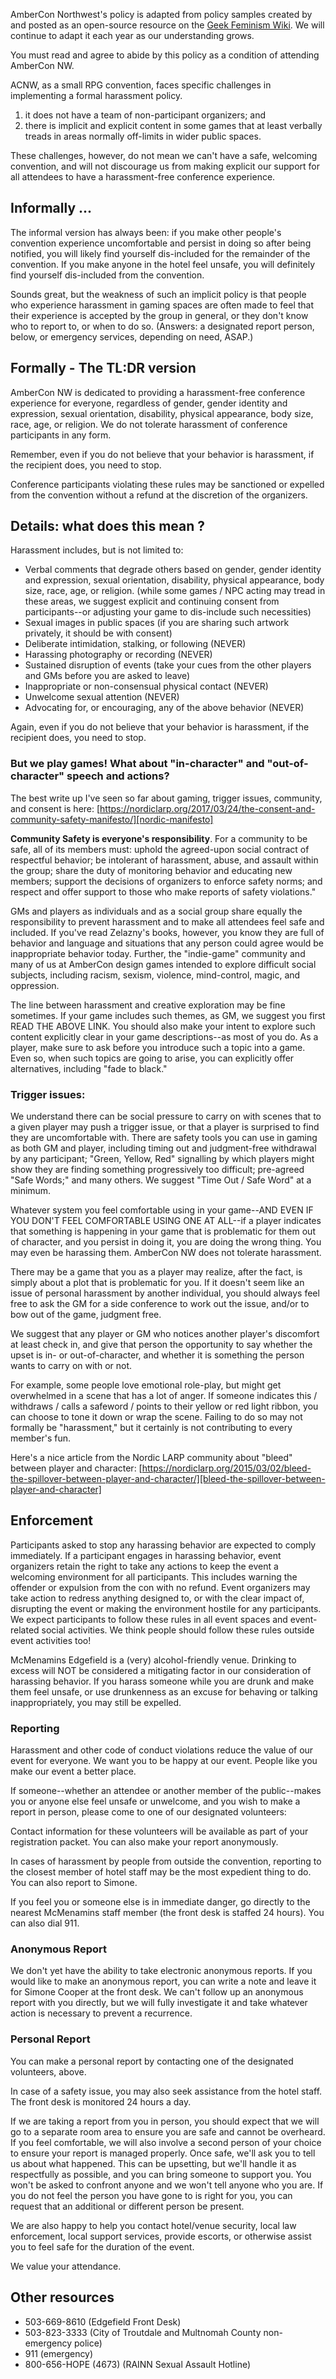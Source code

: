 AmberCon Northwest's policy is adapted from policy samples created by and posted as an open-source resource on
the [Geek Feminism Wiki][geek-feminism-wiki]. We will continue to adapt
it each year as our understanding grows.

You must read and agree to abide by this policy as a condition of attending AmberCon NW.

ACNW, as a small RPG convention, faces specific challenges in implementing a formal harassment policy.

1. it does not have a team of non-participant organizers; and
2. there is implicit and explicit content in some games that at least verbally treads in areas normally
   off-limits in wider public spaces.

These challenges, however, do not mean we can't have a safe, welcoming convention, and will not discourage us
from making explicit our support for all attendees to have a harassment-free conference experience.

## Informally ...

The informal version has always been: if you make other people's convention experience uncomfortable and persist
in doing so after being notified, you will likely find yourself dis-included for the remainder of the
convention. If you make anyone in the hotel feel unsafe, you will definitely find yourself dis-included from the
convention.

Sounds great, but the weakness of such an implicit policy is that people who experience harassment in gaming
spaces are often made to feel that their experience is accepted by the group in general, or they don't know who
to report to, or when to do so. (Answers: a designated report person, below, or emergency services, depending on
need, ASAP.)

## Formally - The TL:DR version

AmberCon NW is dedicated to providing a harassment-free conference experience for everyone, regardless of
gender, gender identity and expression, sexual orientation, disability, physical appearance, body size, race,
age, or religion. We do not tolerate harassment of conference participants in any form.

Remember, even if you do not believe that your behavior is harassment, if the recipient does, you need to stop.

Conference participants violating these rules may be sanctioned or expelled from the convention without a refund
at the discretion of the organizers.

## Details: what does this mean ?

Harassment includes, but is not limited to:

- Verbal comments that degrade others based on gender, gender identity and expression, sexual orientation,
  disability, physical appearance, body size, race, age, or religion. (while some games / NPC acting may tread
  in these areas, we suggest explicit and continuing consent from participants--or adjusting your game to
  dis-include such necessities)
- Sexual images in public spaces (if you are sharing such artwork privately, it should be with consent)
- Deliberate intimidation, stalking, or following (NEVER)
- Harassing photography or recording (NEVER)
- Sustained disruption of events (take your cues from the other players and GMs before you are asked to leave)
- Inappropriate or non-consensual physical contact (NEVER)
- Unwelcome sexual attention (NEVER)
- Advocating for, or encouraging, any of the above behavior (NEVER)

Again, even if you do not believe that your behavior is harassment, if the recipient does, you need to stop.

### But we play games! What about "in-character" and "out-of-character" speech and actions?

The best write up I've seen so far about gaming, trigger issues, community, and consent is here:
[https://nordiclarp.org/2017/03/24/the-consent-and-community-safety-manifesto/][nordic-manifesto]

**Community Safety is everyone's responsibility**. For a community to be safe, all of its members must:
uphold the agreed-upon social contract of respectful behavior; be intolerant of harassment, abuse, and assault within
the group; share the duty of monitoring behavior and educating new members; support the decisions of organizers to
enforce safety norms; and respect and offer support to those who make reports of safety violations."

GMs and players as individuals and as a social group share equally the responsibility to prevent harassment and to
make all attendees feel safe and included. If you've read Zelazny's books, however, you know they are full of behavior
and language and situations that any person could agree would be inappropriate behavior today. Further, the
"indie-game" community and many of us at AmberCon design games intended to explore difficult social subjects,
including racism, sexism, violence, mind-control, magic, and oppression.

The line between harassment and creative exploration may be fine sometimes. If your game includes such themes, as GM,
we suggest you first READ THE ABOVE LINK. You should also make your intent to explore such content explicitly clear in
your game descriptions--as most of you do. As a player, make sure to ask before you introduce such a topic into a
game. Even so, when such topics are going to arise, you can explicitly offer alternatives, including "fade to black."

### Trigger issues:

We understand there can be social pressure to carry on with scenes that to a given player may push a trigger issue, or
that a player is surprised to find they are uncomfortable with. There are safety tools you can use in gaming as both
GM and player, including timing out and judgment-free withdrawal by any participant; "Green, Yellow, Red" signalling
by which players might show they are finding something progressively too difficult; pre-agreed "Safe Words;" and many
others. We suggest "Time Out / Safe Word" at a minimum.

Whatever system you feel comfortable using in your game--AND EVEN IF YOU DON'T FEEL COMFORTABLE USING ONE AT ALL--if a
player indicates that something is happening in your game that is problematic for them out of character, and you
persist in doing it, you are doing the wrong thing. You may even be harassing them. AmberCon NW does not tolerate
harassment.

There may be a game that you as a player may realize, after the fact, is simply about a plot that is problematic for
you. If it doesn't seem like an issue of personal harassment by another individual, you should always feel free to ask
the GM for a side conference to work out the issue, and/or to bow out of the game, judgment free.

We suggest that any player or GM who notices another player's discomfort at least check in, and give that person the
opportunity to say whether the upset is in- or out-of-character, and whether it is something the person wants to carry
on with or not.

For example, some people love emotional role-play, but might get overwhelmed in a scene that has a lot of anger. If
someone indicates this / withdraws / calls a safeword / points to their yellow or red light ribbon, you can choose to
tone it down or wrap the scene. Failing to do so may not formally be "harassment," but it certainly is not
contributing to every member's fun.

Here's a nice article from the Nordic LARP community about "bleed" between player and character:
[https://nordiclarp.org/2015/03/02/bleed-the-spillover-between-player-and-character/][bleed-the-spillover-between-player-and-character]

## Enforcement

Participants asked to stop any harassing behavior are expected to comply immediately. If a participant engages in
harassing behavior, event organizers retain the right to take any actions to keep the event a welcoming environment
for all participants. This includes warning the offender or expulsion from the con with no refund. Event organizers
may take action to redress anything designed to, or with the clear impact of, disrupting the event or making the
environment hostile for any participants. We expect participants to follow these rules in all event spaces and
event-related social activities. We think people should follow these rules outside event activities too!

McMenamins Edgefield is a (very) alcohol-friendly venue. Drinking to excess will NOT be considered a mitigating factor
in our consideration of harassing behavior. If you harass someone while you are drunk and make them feel unsafe, or
use drunkenness as an excuse for behaving or talking inappropriately, you may still be expelled.

### Reporting

Harassment and other code of conduct violations reduce the value of our event for everyone. We want you to be happy at
our event. People like you make our event a better place.

If someone--whether an attendee or another member of the public--makes you or anyone else feel unsafe or unwelcome,
and you wish to make a report in person, please come to one of our designated volunteers:

Contact information for these volunteers will be available as part of your registration packet. You can also make your
report anonymously.

In cases of harassment by people from outside the convention, reporting to the closest member of hotel staff may be
the most expedient thing to do. You can also report to Simone.

If you feel you or someone else is in immediate danger, go directly to the nearest McMenamins staff member (the front
desk is staffed 24 hours). You can also dial 911.

### Anonymous Report

  We don't yet have the ability to take electronic anonymous reports. If you would like to make an anonymous report, you
  can write a note and leave it for Simone Cooper at the front desk. We can't follow up an anonymous report with you
  directly, but we will fully investigate it and take whatever action is necessary to prevent a recurrence.

### Personal Report

You can make a personal report by contacting one of the designated volunteers, above.

In case of a safety issue, you may also seek assistance from the hotel staff. The front desk is monitored 24 hours a
day.

If we are taking a report from you in person, you should expect that we will go to a separate room area to ensure you
are safe and cannot be overheard. If you feel comfortable, we will also involve a second person of your choice to
ensure your report is managed properly. Once safe, we'll ask you to tell us about what happened. This can be
upsetting, but we'll handle it as respectfully as possible, and you can bring someone to support you. You won't be
asked to confront anyone and we won't tell anyone who you are. If you do not feel the person you have gone to is right
for you, you can request that an additional or different person be present.

We are also happy to help you contact hotel/venue security, local law enforcement, local support services, provide
escorts, or otherwise assist you to feel safe for the duration of the event.

We value your attendance.

## Other resources

* 503-669-8610 (Edgefield Front Desk)
* 503-823-3333 (City of Troutdale and Multnomah County non-emergency police)
* 911 (emergency)
* 800-656-HOPE (4673) (RAINN Sexual Assault Hotline)


[nordic-manifesto]: https://nordiclarp.org/2017/03/24/the-consent-and-community-safety-manifesto/
[geek-feminism-wiki]: https://geekfeminism.wikia.org/wiki/Conference_anti-harassment
[bleed-the-spillover-between-player-and-character]: https://nordiclarp.org/2015/03/02/bleed-the-spillover-between-player-and-character/
